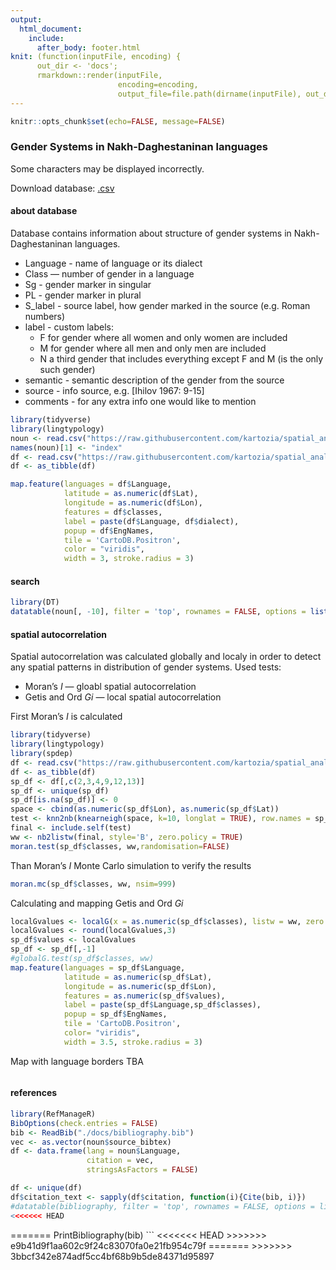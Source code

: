```yaml
---
output: 
  html_document:
    include:
      after_body: footer.html
knit: (function(inputFile, encoding) { 
      out_dir <- 'docs';
      rmarkdown::render(inputFile,
                        encoding=encoding, 
                        output_file=file.path(dirname(inputFile), out_dir, 'index.html')) })
---
```


```r
knitr::opts_chunk$set(echo=FALSE, message=FALSE)
```

###  Gender Systems in Nakh-Daghestaninan languages {.tabset .tabset-fade .tabset-pills}
Some characters may be displayed incorrectly.

Download database: [.csv](https://raw.githubusercontent.com/kartozia/spatial_analysis_of_NakhDaghestanian_languages/master/data/noun_classes.csv)

#### about database
Database contains information about structure of gender systems in Nakh-Daghestaninan languages.

* Language - name of language or its dialect
* Class — number of gender in a language
* Sg - gender marker in singular
* PL - gender marker in plural
*	S_label - source label, how gender marked in the source (e.g. Roman numbers)
* label - custom labels:
    *	F for gender where all women and only women are included
    *	M for gender where all men and only men are included
    *	N a third gender that includes everything except F and M (is the only such gender)
*	semantic - semantic description of the gender from the source
*	source - info source, e.g. [Ihilov 1967: 9-15]
*	comments - for any extra info one would like to mention


```r
library(tidyverse)
library(lingtypology)
noun <- read.csv("https://raw.githubusercontent.com/kartozia/spatial_analysis_of_NakhDaghestanian_languages/master/data/noun_classes.csv", sep = ";")
names(noun)[1] <- "index"
df <- read.csv("https://raw.githubusercontent.com/kartozia/spatial_analysis_of_NakhDaghestanian_languages/master/data/allvillages_v2.csv", sep = ";")
df <- as_tibble(df)

map.feature(languages = df$Language,
            latitude = as.numeric(df$Lat),
            longitude = as.numeric(df$Lon),
            features = df$classes,
            label = paste(df$Language, df$dialect),
            popup = df$EngNames,
            tile = 'CartoDB.Positron',
            color = "viridis",
            width = 3, stroke.radius = 3)
```

#### search
```r
library(DT)
datatable(noun[, -10], filter = 'top', rownames = FALSE, options = list(pageLength = 20, dom = 'tip'), escape = FALSE)
```

#### spatial autocorrelation
Spatial autocorrelation was calculated globally and localy in order to detect any spatial patterns in distribution of gender systems. 
Used tests:

* Moran's *I* — gloabl spatial autocorrelation
* Getis and Ord *Gi* — local spatial autocorrelation

First Moran's *I* is calculated
``` r
library(tidyverse)
library(lingtypology)
library(spdep)
df <- read.csv("https://raw.githubusercontent.com/kartozia/spatial_analysis_of_NakhDaghestanian_languages/master/data/allvillages_v2.csv", sep = ";")
df <- as_tibble(df)
sp_df <- df[,c(2,3,4,9,12,13)]
sp_df <- unique(sp_df)
sp_df[is.na(sp_df)] <- 0
space <- cbind(as.numeric(sp_df$Lon), as.numeric(sp_df$Lat))
test <- knn2nb(knearneigh(space, k=10, longlat = TRUE), row.names = sp_df$index)
final <- include.self(test)
ww <- nb2listw(final, style='B', zero.policy = TRUE)
moran.test(sp_df$classes, ww,randomisation=FALSE)
```
Than Moran's *I* Monte Carlo simulation to verify the results
``` r
moran.mc(sp_df$classes, ww, nsim=999)
```

Calculating and mapping Getis and Ord *Gi*
``` r
localGvalues <- localG(x = as.numeric(sp_df$classes), listw = ww, zero.policy = TRUE)
localGvalues <- round(localGvalues,3)
sp_df$values <- localGvalues
sp_df <- sp_df[,-1]
#globalG.test(sp_df$classes, ww)
map.feature(languages = sp_df$Language,
            latitude = as.numeric(sp_df$Lat),
            longitude = as.numeric(sp_df$Lon),
            features = as.numeric(sp_df$values),
            label = paste(sp_df$Language,sp_df$classes),
            popup = sp_df$EngNames,
            tile = 'CartoDB.Positron',
            color= "viridis",
            width = 3.5, stroke.radius = 3)
```

Map with language borders
TBA
```r

```

#### references
```r
library(RefManageR)
BibOptions(check.entries = FALSE)
bib <- ReadBib("./docs/bibliography.bib")
vec <- as.vector(noun$source_bibtex)
df <- data.frame(lang = noun$Language,
                 citation = vec,
                 stringsAsFactors = FALSE)

df <- unique(df)
df$citation_text <- sapply(df$citation, function(i){Cite(bib, i)})
#datatable(bibliography, filter = 'top', rownames = FALSE, options = list(pageLength = 20, autoWidth = FALSE), escape = FALSE)
<<<<<<< HEAD
```
=======
PrintBibliography(bib)
```
<<<<<<< HEAD
>>>>>>> e9b41d9f1aa602c9f24c83070fa0e21fb954c79f
=======
>>>>>>> 3bbcf342e874adf5cc4bf68b9b5de84371d95897
